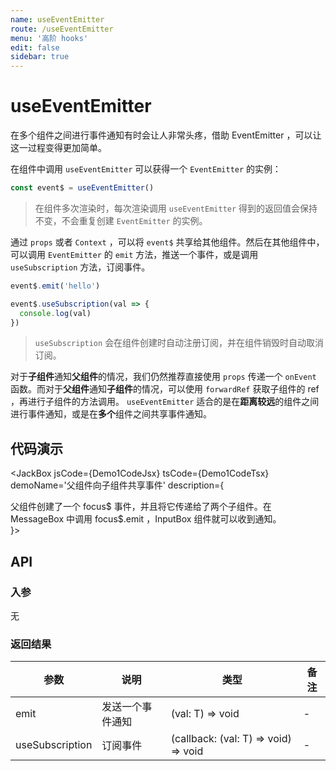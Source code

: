 ```yaml
---
name: useEventEmitter
route: /useEventEmitter
menu: '高阶 hooks'
edit: false
sidebar: true
---
```



# useEventEmitter

在多个组件之间进行事件通知有时会让人非常头疼，借助 EventEmitter ，可以让这一过程变得更加简单。

在组件中调用 `useEventEmitter` 可以获得一个 `EventEmitter` 的实例：

```js
const event$ = useEventEmitter()
```

> 在组件多次渲染时，每次渲染调用 `useEventEmitter` 得到的返回值会保持不变，不会重复创建 `EventEmitter` 的实例。

通过 `props` 或者 `Context` ，可以将 `event$` 共享给其他组件。然后在其他组件中，可以调用 `EventEmitter` 的 `emit` 方法，推送一个事件，或是调用 `useSubscription` 方法，订阅事件。

```js
event$.emit('hello')
```

```js
event$.useSubscription(val => {
  console.log(val)
})
```

> `useSubscription` 会在组件创建时自动注册订阅，并在组件销毁时自动取消订阅。

对于**子组件**通知**父组件**的情况，我们仍然推荐直接使用 `props` 传递一个 `onEvent` 函数。而对于**父组件**通知**子组件**的情况，可以使用 `forwardRef` 获取子组件的 ref ，再进行子组件的方法调用。 `useEventEmitter` 适合的是在**距离较远**的组件之间进行事件通知，或是在**多个**组件之间共享事件通知。

## 代码演示

<JackBox jsCode={Demo1CodeJsx} tsCode={Demo1CodeTsx} demoName='父组件向子组件共享事件' description={
  <div>
    父组件创建了一个 focus$ 事件，并且将它传递给了两个子组件。在 MessageBox 中调用 focus$.emit ，InputBox 组件就可以收到通知。
  </div>
}>
  <Demo1 />
</JackBox>

## API

### 入参

无

### 返回结果

| 参数         | 说明         | 类型                 |  备注            |
|--------------|--------------|----------------------|---------------|
| emit         | 发送一个事件通知 | (val: T) => void       | - |
| useSubscription | 订阅事件    | (callback: (val: T) => void) => void     | - |
